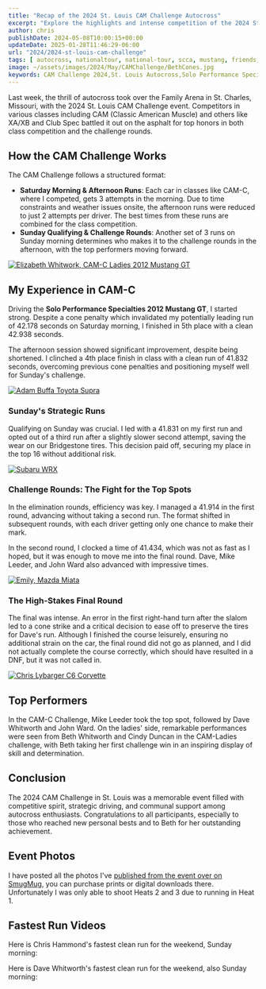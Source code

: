 ---
title: "Recap of the 2024 St. Louis CAM Challenge Autocross"
excerpt: "Explore the highlights and intense competition of the 2024 St. Louis CAM Challenge Autocross. Discover who excelled in the CAM classes and more!"
author: chris
publishDate: 2024-05-08T10:00:15+00:00
updateDate: 2025-01-28T11:46:29-06:00
url: "2024/2024-st-louis-cam-challenge"
tags: [ autocross, nationaltour, national-tour, scca, mustang, friends, st.louis, local, cam, video ]
image: ~/assets/images/2024/May/CAMChallenge/BethCones.jpg
keywords: CAM Challenge 2024,St. Louis Autocross,Solo Performance Specialties Mustang GT,Classic American Muscle autocross,CAM-C autocross results,Autocross driving tips,Competitive autocross event,Family Arena autocross,Bridgestone tires in racing,Autocross challenge rounds
---

Last week, the thrill of autocross took over the Family Arena in St. Charles, Missouri, with the 2024 St. Louis CAM Challenge event. Competitors in various classes including CAM (Classic American Muscle) and others like XA/XB and Club Spec battled it out on the asphalt for top honors in both class competition and the challenge rounds.

## How the CAM Challenge Works

The CAM Challenge follows a structured format:

- **Saturday Morning & Afternoon Runs**: Each car in classes like CAM-C, where I competed, gets 3 attempts in the morning. Due to time constraints and weather issues onsite, the afternoon runs were reduced to just 2 attempts per driver. The best times from these runs are combined for the class competition.
- **Sunday Qualifying & Challenge Rounds**: Another set of 3 runs on Sunday morning determines who makes it to the challenge rounds in the afternoon, with the top performers moving forward.

<a href="https://photos.rainbowmarks.com/2024/Autocross/STL-CAM-Challenge">
    <Image 
        src={image1}
        alt="Elizabeth Whitwork, CAM-C Ladies 2012 Mustang GT" 
        title="Elizabeth Whitworth, CAM-C Ladies 2012 Mustang GT"
        width={1024} 
        height={768} 
        class="layout-responsive"
    format="webp"
/>
</a>

## My Experience in CAM-C

Driving the **Solo Performance Specialties 2012 Mustang GT**, I started strong. Despite a cone penalty which invalidated my potentially leading run of 42.178 seconds on Saturday morning, I finished in 5th place with a clean 42.938 seconds.

The afternoon session showed significant improvement, despite being shortened. I clinched a 4th place finish in class with a clean run of 41.832 seconds, overcoming previous cone penalties and positioning myself well for Sunday's challenge.

<a href="https://photos.rainbowmarks.com/2024/Autocross/STL-CAM-Challenge">
    <Image 
        src={image2}
        alt="Adam Buffa Toyota Supra" 
        title="Adam Buffa Toyota Supra"
        width={1024} 
        height={768} 
        class="layout-responsive"
    format="webp"
/>
</a>


### Sunday's Strategic Runs

Qualifying on Sunday was crucial. I led with a 41.831 on my first run and opted out of a third run after a slightly slower second attempt, saving the wear on our Bridgestone tires. This decision paid off, securing my place in the top 16 without additional risk.

<a href="https://photos.rainbowmarks.com/2024/Autocross/STL-CAM-Challenge">
    <Image 
        src={image3}
        alt="Subaru WRX" 
        title="Subaru WRX"
        width={1024} 
        height={768} 
        class="layout-responsive"
    format="webp"
/>
</a>

### Challenge Rounds: The Fight for the Top Spots

In the elimination rounds, efficiency was key. I managed a 41.914 in the first round, advancing without taking a second run. The format shifted in subsequent rounds, with each driver getting only one chance to make their mark. 

In the second round, I clocked a time of 41.434, which was not as fast as I hoped, but it was enough to move me into the final round. Dave, Mike Leeder, and John Ward also advanced with impressive times.

<a href="https://photos.rainbowmarks.com/2024/Autocross/STL-CAM-Challenge">
    <Image 
        src={image4}
        alt="Emily, Mazda Miata" 
        title="Emily, Mazda Miata"
        width={1024} 
        height={768} 
        class="layout-responsive"
    format="webp"
/>
</a>

### The High-Stakes Final Round

The final was intense. An error in the first right-hand turn after the slalom led to a cone strike and a critical decision to ease off to preserve the tires for Dave's run. Although I finished the course leisurely, ensuring no additional strain on the car, the final round did not go as planned, and I did not actually complete the course correctly, which should have resulted in a DNF, but it was not called in.

<a href="https://photos.rainbowmarks.com/2024/Autocross/STL-CAM-Challenge">
<Image 
        src={image5}
        alt="Chris Lybarger C6 Corvette" 
        title="Chris Lybarger C6 Corvette"
        width={1024} 
        height={768} 
        class="layout-responsive"
    format="webp"
/>
</a>

## Top Performers

In the CAM-C Challenge, Mike Leeder took the top spot, followed by Dave Whitworth and John Ward. On the ladies' side, remarkable performances were seen from Beth Whitworth and Cindy Duncan in the CAM-Ladies challenge, with Beth taking her first challenge win in an inspiring display of skill and determination.

## Conclusion

The 2024 CAM Challenge in St. Louis was a memorable event filled with competitive spirit, strategic driving, and communal support among autocross enthusiasts. Congratulations to all participants, especially to those who reached new personal bests and to Beth for her outstanding achievement.

## Event Photos
I have posted all the photos I've [published from the event over on SmugMug](https://photos.rainbowmarks.com/2024/Autocross/STL-CAM-Challenge), you can purchase prints or digital downloads there. Unfortunately I was only able to shoot Heats 2 and 3 due to running in Heat 1.

## Fastest Run Videos
Here is Chris Hammond's fastest clean run for the weekend, Sunday morning:

<YouTubeEmbed videoId="IXzWOJWbMtg" title="Here is Chris Hammond's fastest clean run for the weekend, Sunday morning" publishDate="2024-05-08T10:00:15+00:00" description="Here is Chris Hammond's fastest clean run for the weekend, Sunday morning" />

Here is Dave Whitworth's fastest clean run for the weekend, also Sunday morning:

<YouTubeEmbed videoId="O6D6v2-ldEo" title="Here is Dave Whitworth's fastest clean run for the weekend, also Sunday morning" publishDate="2024-05-08T10:00:15+00:00" description="Here is Dave Whitworth's fastest clean run for the weekend, also Sunday morning" />

